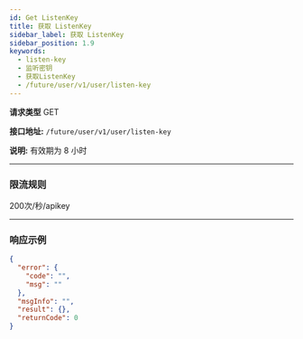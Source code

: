 ```yaml
---
id: Get ListenKey
title: 获取 ListenKey
sidebar_label: 获取 ListenKey
sidebar_position: 1.9
keywords:
  - listen-key
  - 监听密钥
  - 获取ListenKey
  - /future/user/v1/user/listen-key
---
```


**请求类型** GET

**接口地址:** `/future/user/v1/user/listen-key`

**说明:** 有效期为 8 小时

---

### 限流规则

200次/秒/apikey

---

### 响应示例

```json title="Response"
{
  "error": {
    "code": "",
    "msg": ""
  },
  "msgInfo": "",
  "result": {},
  "returnCode": 0
}
